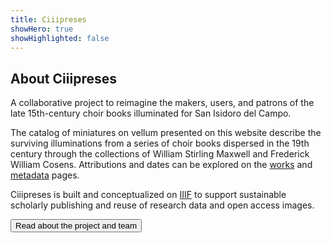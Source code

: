 ```yaml
---
title: Ciiipreses
showHero: true
showHighlighted: false
---
```


## About Ciiipreses

A collaborative project to reimagine the makers, users, and patrons of the late 15th-century choir books illuminated for San Isidoro del Campo.

The catalog of miniatures on vellum presented on this website describe the surviving illuminations from a series of choir books dispersed in the 19th century through the collections of William Stirling Maxwell and Frederick William Cosens. Attributions and dates can be explored on the [works](/canopy/works) and [metadata](/canopy/metadata) pages.

Ciiipreses is built and conceptualized on [IIIF](https://iiif.io/) to support sustainable scholarly publishing and reuse of research data and open access images.

<ButtonWrapper>
  <Button href="/about">Read about the project and team</Button>
</ButtonWrapper>
